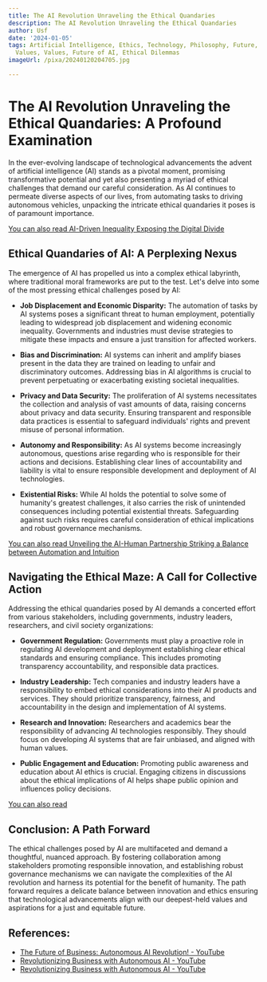 ```yaml
---
title: The AI Revolution Unraveling the Ethical Quandaries
description: The AI Revolution Unraveling the Ethical Quandaries
author: Usf
date: '2024-01-05'
tags: Artificial Intelligence, Ethics, Technology, Philosophy, Future, Society, Human
  Values, Values, Future of AI, Ethical Dilemmas
imageUrl: /pixa/20240120204705.jpg

---
```

# The AI Revolution Unraveling the Ethical Quandaries:  A Profound Examination

In the ever-evolving landscape of technological advancements the advent of artificial intelligence (AI) stands as a pivotal moment, promising transformative potential and yet  also presenting a myriad of ethical challenges that demand our careful consideration. As AI continues to permeate diverse aspects of our lives, from automating tasks to driving autonomous vehicles, unpacking the  intricate ethical quandaries it poses is of paramount importance.

[You can also read AI-Driven Inequality  Exposing the Digital Divide](AI-Driven%20Inequality%20Exposing%20the%20Digital%20Divide)


## Ethical Quandaries of AI: A Perplexing Nexus

The emergence of AI has propelled us into a  complex ethical labyrinth, where traditional moral frameworks are  put to the test. Let's delve into some of the most pressing  ethical challenges posed by AI:

* **Job Displacement and Economic Disparity:** The automation  of tasks by AI  systems poses a significant threat to  human employment,  potentially leading to widespread job displacement and widening economic inequality.  Governments and industries must devise  strategies to mitigate these  impacts and ensure a just transition for affected workers.

* **Bias and Discrimination:** AI systems  can inherit and amplify biases present  in the data they are trained on leading to unfair and discriminatory outcomes. Addressing bias in AI algorithms is crucial to prevent perpetuating or exacerbating existing societal  inequalities.

*  **Privacy and Data Security:** The proliferation of AI systems necessitates the collection and analysis of vast amounts of data, raising concerns about privacy and data security. Ensuring transparent and  responsible data practices is essential to safeguard individuals' rights  and prevent misuse of personal information.

* **Autonomy and  Responsibility:** As AI  systems become increasingly autonomous, questions arise regarding who  is responsible for their  actions and decisions. Establishing clear lines of accountability  and liability is vital to ensure responsible  development and deployment of AI technologies.

* **Existential Risks:**  While AI holds the potential to solve some of humanity's greatest challenges, it also carries  the risk of unintended consequences including  potential existential  threats. Safeguarding against such risks  requires careful consideration of ethical implications and robust governance mechanisms.

[You can also read Unveiling the AI-Human Partnership Striking a Balance  between Automation and Intuition](Unveiling%20the%20AI-Human%20Partnership%20Striking%20a%20Balance%20between%20Automation%20and%20Intuition)


## Navigating the Ethical Maze: A Call for Collective Action

Addressing the ethical quandaries posed by AI demands a concerted effort from various stakeholders, including governments,  industry leaders, researchers, and civil society organizations:

* **Government Regulation:** Governments must play a proactive role in regulating AI development and deployment establishing clear ethical  standards and ensuring compliance. This includes promoting transparency accountability,  and responsible data practices.

* **Industry Leadership:**  Tech companies and  industry leaders have a responsibility to  embed ethical  considerations into their AI products and services. They should prioritize transparency, fairness, and accountability in the design  and implementation of AI systems.

* **Research and Innovation:** Researchers and academics bear  the  responsibility of advancing AI technologies responsibly. They should focus  on developing AI systems that are  fair unbiased, and aligned  with human values.

* **Public Engagement and Education:** Promoting public awareness and education about AI ethics  is crucial. Engaging citizens in discussions  about the ethical implications of AI  helps shape public opinion and influences policy decisions.

[You  can  also read ]()


## Conclusion: A Path Forward

The ethical challenges  posed by AI are  multifaceted and demand a thoughtful, nuanced approach. By fostering collaboration among stakeholders promoting responsible  innovation, and establishing robust governance mechanisms we  can navigate the complexities of the AI revolution  and harness its  potential for the benefit of humanity. The path forward requires a delicate balance between innovation and ethics ensuring that technological advancements align with  our deepest-held values  and aspirations for a just and equitable future.

## References:
- [The Future of Business: Autonomous AI Revolution! - YouTube](https://www.youtube.com/watch?v=94USdjypvck)
- [Revolutionizing Business with Autonomous AI - YouTube](https://www.youtube.com/watch?v=P3TBBR67wJY)
- [Revolutionizing Business with Autonomous AI - YouTube](https://www.youtube.com/watch?v=aGwdPfpfSwM)
